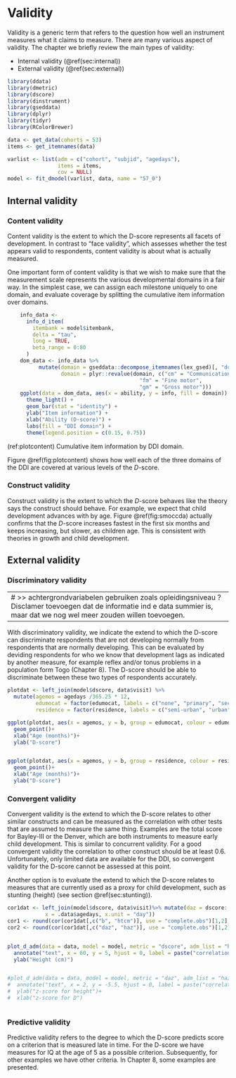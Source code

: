 # Validity {#ch:validity}

Validity is a generic term that refers to the question how well an
instrument measures what it claims to measure. There are many various
aspect of validity. The chapter we briefly review the main types of
validity:

* Internal validity (\@ref(sec:internal))
* External validity (\@ref(sec:external))


```{r init07, include=FALSE}
library(ddata)
library(dmetric)
library(dscore)
library(dinstrument)
library(gseddata)
library(dplyr)
library(tidyr)
library(RColorBrewer)
```

```{r smoccdata5, echo = FALSE, warning = FALSE}
data <- get_data(cohorts = 53)
items <- get_itemnames(data)
```

```{r smoccfit5, echo = FALSE, warning = FALSE}
varlist <- list(adm = c("cohort", "subjid", "agedays"), 
                items = items,
                cov = NULL)
model <- fit_dmodel(varlist, data, name = "57_0")
```

## Internal validity {#sec:internal}

### Content validity

Content validity is the extent to which the D-score represents all
facets of development. In contrast to "face validity", which assesses
whether the test appears valid to respondents, content validity is
about what is actually measured. 

One important form of content validity is that we wish to make sure
that the measurement scale represents the various developmental
domains in a fair way. In the simplest case, we can assign each
milestone uniquely to one domain, and evaluate coverage by splitting
the cumulative item information over domains.

```{r plotcontent, echo=FALSE, fig.height=3, fig.show='hold', message=FALSE, warning=FALSE, fig.cap = '(ref:plotcontent)'}
    info_data <-
      info_d_item(
        itembank = model$itembank,
        delta = "tau",
        long = TRUE,
        beta_range = 0:80
      )
    dom_data <- info_data %>% 
          mutate(domain = gseddata::decompose_itemnames(lex_gsed)[, "domain"],
                 domain = plyr::revalue(domain, c("cm" = "Communication", 
                                          "fm" = "Fine motor",
                                          "gm" = "Gross motor")))
    ggplot(data = dom_data, aes(x = ability, y = info, fill = domain)) +
      theme_light() +
      geom_bar(stat = "identity") +
      ylab("Item information") +
      xlab("Ability (D-score)") + 
      labs(fill = "DDI domain") +
      theme(legend.position = c(0.15, 0.75))
```

(ref:plotcontent) Cumulative item information by DDI domain.

Figure \@ref(fig:plotcontent) shows how well each of the three domains
of the DDI are covered at various levels of the $D$-score.

### Construct validity

Construct validity is the extent to which the $D$-score behaves like
the theory says the construct should behave. For example, we expect
that child development advances with by age. Figure \@ref(fig:smoccda)
actually confirms that the $D$-score increases fastest in the first
six months and keeps increasing, but slower, as children age. This is
consistent with theories in growth and child development.

## External validity {#sec:external}

### Discriminatory validity

---
# >> achtergrondvariabelen gebruiken zoals opleidingsniveau ? Disclamer toevoegen dat de informatie ind e data summier is, maar dat we nog wel meer zouden willen toevoegen. 
---

With discriminatory validity, we indicate the extend to which the
D-score can discriminate respondents that are not developing normally
from respondents that are normally developing. This can be evaluated
by deviding respondents for who we know that development lags as
indicated by another measure, for example reflex and/or tonus problems
in a population form Togo (Chapter 8).  The D-score should be able to
discriminate between these two types of respondents accurately.


```{r plotdiscr, eval=FALSE, echo=FALSE, fig.height=3, fig.show='hold', message=FALSE, warning=FALSE}
plotdat <- left_join(model$dscore, data$visit) %>%
  mutate(agemos = agedays /365.25 * 12,
         edumocat = factor(edumocat, labels = c("none", "primary", "secondary", "above secondary")),
         residence = factor(residence, labels = c("semi-urban", "urban", "metropolitan")))

ggplot(plotdat, aes(x = agemos, y = b, group = edumocat, colour = edumocat))+
  geom_point()+
  xlab("Age (months)")+
  ylab("D-score")


ggplot(plotdat, aes(x = agemos, y = b, group = residence, colour = residence))+
  geom_point()+
  xlab("Age (months)")+
  ylab("D-score")

```



### Convergent validity

Convergent validity is the extend to which the D-score relates to
other similar constructs and can be measured as the correlation with
other tests that are assumed to measure the same thing. Examples are
the total score for Bayley-III or the Denver, which are both 
instruments to measure early child development. This is
similar to concurrent validity. For a good convergent validity the
correlation to other construct should be at least 0.6. Unfortunately,
only limited data are available for the DDI, so convergent validity 
for the D-score cannot be assessed at this point. 

Another option is to evaluate the extend to which the D-score relates
to measures that are currently used as a proxy for child development, 
such as stunting (height) (see section \@ref(sec:stunting)).


```{r plotconcurrent, eval=TRUE, echo=FALSE, fig.height=3, fig.show='hold', message=FALSE, warning=FALSE}
cor1dat <- left_join(model$dscore, data$visit)%>% mutate(daz = dscore::daz(b, 
            x = .data$agedays, x.unit = "day"))
cor1 <- round(cor(cor1dat[,c("b", "htcm")], use = "complete.obs")[1,2],2)
cor2 <- round(cor(cor1dat[,c("daz", "haz")], use = "complete.obs")[1,2],2)


plot_d_adm(data = data, model = model, metric = "dscore", adm_list = "htcm", show_legend = FALSE, show_cor = FALSE)[[1]]+
  annotate("text", x = 60, y = 5, hjust = 0, label = paste("correlation =", cor1))+
  ylab("Height (cm)")


#plot_d_adm(data = data, model = model, metric = "daz", adm_list = "haz", show_legend = FALSE, show_cor = FALSE)[[1]]+
#  annotate("text", x = 2, y = -5.5, hjust = 0, label = paste("correlation =", cor2))+
#  ylab("z-score for height")+
#  xlab("z-score for D")



```



### Predictive validity

Predictive validity refers to the degree to which the D-score predicts
score on a criterion that is measured late in time. For the D-score
we have measures for IQ at the age of 5 as a possible criterion.
Subsequently, for other examples we have other criteria. In Chapter 8,
some examples are presented.
